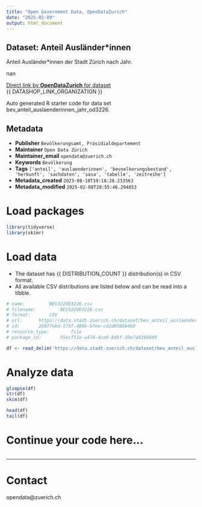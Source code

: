 ```yaml
---
title: "Open Government Data, OpenDataZurich"
date: "2025-02-09"
output: html_document
---
```


## Dataset: Anteil Ausländer*innen


Anteil Ausländer*innen der Stadt Zürich nach Jahr.


nan

[Direct link by **OpenDataZurich** for dataset](https://data.stadt-zuerich.ch/dataset/bev_anteil_auslaenderinnen_jahr_od3226)<br>
{{ DATASHOP_LINK_ORGANIZATION }}

Auto generated R starter code for data set bev_anteil_auslaenderinnen_jahr_od3226.

## Metadata

- **Publisher** `Bevölkerungsamt, Präsidialdepartement`
- **Maintainer** `Open Data Zürich`
- **Maintainer_email** `opendata@zuerich.ch`
- **Keywords** `Bevölk­erung`
- **Tags** `['anteil', 'auslaenderinnen', 'bevoelkerungsbestand', 'herkunft', 'sachdaten', 'sasa', 'tabelle', 'zeitreihe']`
- **Metadata_created** `2023-08-10T19:18:28.233563`
- **Metadata_modified** `2025-02-08T20:55:46.294853`


# Load packages

```r

library(tidyverse)
library(skimr)

```

# Load data

-   The dataset has {{ DISTRIBUTION_COUNT }} distribution(s) in CSV format.
-   All available CSV distributions are listed below and can be read into a tibble.

```r

# name: 		BEV322OD3226.csv
# filename: 		BEV322OD3226.csv
# format: 		CSV
# url: 		https://data.stadt-zuerich.ch/dataset/bev_anteil_auslaenderinnen_jahr_od3226/download/BEV322OD3226.csv
# id: 		26077ebd-175f-4806-bfee-cd2d058bb4b0
# resource_type: 		file
# package_id: 		55ecf51e-a474-4ce0-8d5f-30e7a01040d9

df <- read_delim('https://data.stadt-zuerich.ch/dataset/bev_anteil_auslaenderinnen_jahr_od3226/download/BEV322OD3226.csv')


```

# Analyze data

```r

glimpse(df)
str(df)
skim(df)

head(df)
tail(df)

```

# Continue your code here...

```r

```

------------------------------------------------------------------------

# Contact

opendata@zuerich.ch
